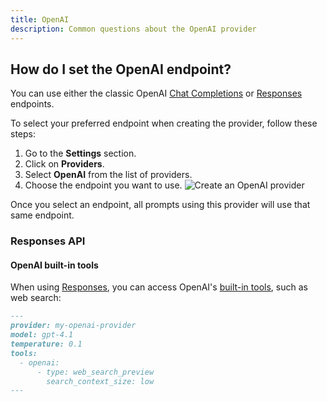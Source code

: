 ```yaml
---
title: OpenAI
description: Common questions about the OpenAI provider
---
```


## How do I set the OpenAI endpoint?

You can use either the classic OpenAI [Chat Completions](https://platform.openai.com/docs/api-reference/chat) or [Responses](https://platform.openai.com/docs/api-reference/responses) endpoints.

To select your preferred endpoint when creating the provider, follow these steps:

1. Go to the **Settings** section.
2. Click on **Providers**.
3. Select **OpenAI** from the list of providers.
4. Choose the endpoint you want to use.
   ![Create an OpenAI provider](/assets/new-openai-provider.png)

<Note>
  Once you select an endpoint, all prompts using this provider will use that
  same endpoint.
</Note>

### Responses API

#### OpenAI built-in tools

When using [Responses](https://platform.openai.com/docs/api-reference/responses), you can access OpenAI's [built-in tools](https://platform.openai.com/docs/guides/tools?api-mode=responses), such as web search:

```markdown {6-8}
---
provider: my-openai-provider
model: gpt-4.1
temperature: 0.1
tools:
  - openai:
      - type: web_search_preview
        search_context_size: low
---
```
